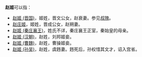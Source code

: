 '''赵姬'''可以指：
*[[赵姬_(晋国)|赵姬 (晋国)]]，姬姓，晋文公女，赵衰妻。参见[[叔隗|叔隗]]。
*[[赵庄姬|赵庄姬]]，姬姓，晋成公女，赵朔妻。
*[[赵姬_(秦庄襄王)|赵姬 (秦庄襄王)]]，姓氏不详，秦庄襄王正室，秦始皇的母亲。
*[[赵姬_(汉朝)|赵姬 (汉朝)]]，赵姓，刘邦姬妾。
*[[赵姬_(曹魏)|赵姬 (曹魏)]]，赵姓，曹操姬妾。
*[[赵姬_(孙吴)|赵姬 (孙吴)]]，赵姓，虞韪妻。韪死后，孙权惜其文才，诏入宫省。

{{Disambiguation|Z赵|cat=二字汉名消歧义}}